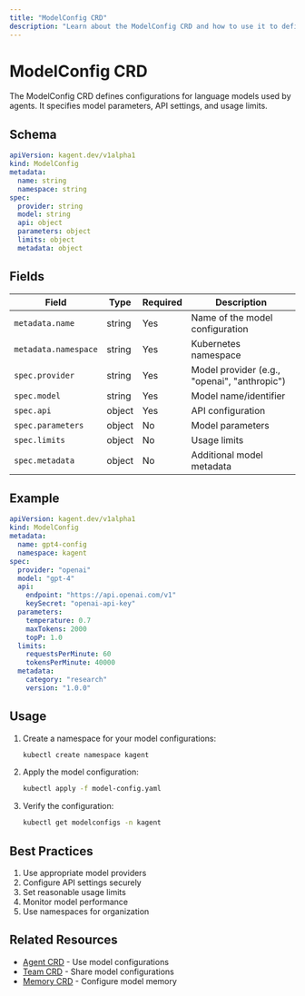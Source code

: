 ```yaml
---
title: "ModelConfig CRD"
description: "Learn about the ModelConfig CRD and how to use it to define language model configurations."
---
```


# ModelConfig CRD

The ModelConfig CRD defines configurations for language models used by agents. It specifies model parameters, API settings, and usage limits.

## Schema

```yaml
apiVersion: kagent.dev/v1alpha1
kind: ModelConfig
metadata:
  name: string
  namespace: string
spec:
  provider: string
  model: string
  api: object
  parameters: object
  limits: object
  metadata: object
```

## Fields

| Field | Type | Required | Description |
|-------|------|----------|-------------|
| `metadata.name` | string | Yes | Name of the model configuration |
| `metadata.namespace` | string | Yes | Kubernetes namespace |
| `spec.provider` | string | Yes | Model provider (e.g., "openai", "anthropic") |
| `spec.model` | string | Yes | Model name/identifier |
| `spec.api` | object | Yes | API configuration |
| `spec.parameters` | object | No | Model parameters |
| `spec.limits` | object | No | Usage limits |
| `spec.metadata` | object | No | Additional model metadata |

## Example

```yaml
apiVersion: kagent.dev/v1alpha1
kind: ModelConfig
metadata:
  name: gpt4-config
  namespace: kagent
spec:
  provider: "openai"
  model: "gpt-4"
  api:
    endpoint: "https://api.openai.com/v1"
    keySecret: "openai-api-key"
  parameters:
    temperature: 0.7
    maxTokens: 2000
    topP: 1.0
  limits:
    requestsPerMinute: 60
    tokensPerMinute: 40000
  metadata:
    category: "research"
    version: "1.0.0"
```

## Usage

1. Create a namespace for your model configurations:
   ```bash
   kubectl create namespace kagent
   ```

2. Apply the model configuration:
   ```bash
   kubectl apply -f model-config.yaml
   ```

3. Verify the configuration:
   ```bash
   kubectl get modelconfigs -n kagent
   ```

## Best Practices

1. Use appropriate model providers
2. Configure API settings securely
3. Set reasonable usage limits
4. Monitor model performance
5. Use namespaces for organization

## Related Resources

- [Agent CRD](./agent) - Use model configurations
- [Team CRD](./team) - Share model configurations
- [Memory CRD](./memory) - Configure model memory 